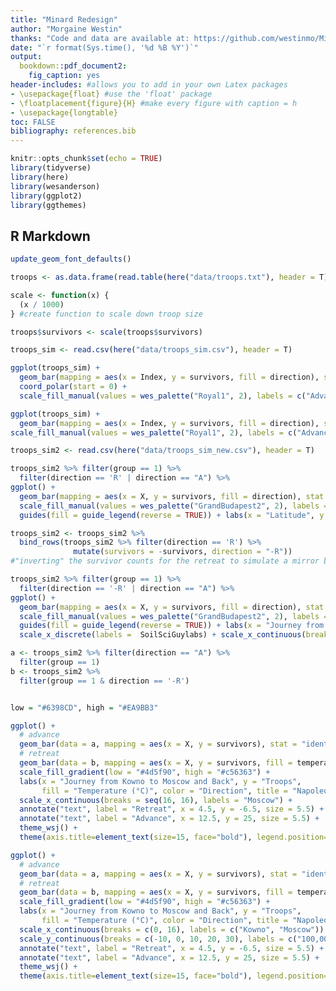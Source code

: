 ```yaml
---
title: "Minard Redesign"
author: "Morgaine Westin"
thanks: "Code and data are available at: https://github.com/westinmo/Minard-redesign"
date: "`r format(Sys.time(), '%d %B %Y')`"
output:
  bookdown::pdf_document2:
    fig_caption: yes
header-includes: #allows you to add in your own Latex packages
- \usepackage{float} #use the 'float' package
- \floatplacement{figure}{H} #make every figure with caption = h
- \usepackage{longtable}
toc: FALSE
bibliography: references.bib
---
```


```r
knitr::opts_chunk$set(echo = TRUE)
library(tidyverse)
library(here)
library(wesanderson)
library(ggplot2)
library(ggthemes)
```

## R Markdown

```r
update_geom_font_defaults()

troops <- as.data.frame(read.table(here("data/troops.txt"), header = T))

scale <- function(x) {
  (x / 1000)
} #create function to scale down troop size

troops$survivors <- scale(troops$survivors)
```


```r
troops_sim <- read.csv(here("data/troops_sim.csv"), header = T)

ggplot(troops_sim) +
  geom_bar(mapping = aes(x = Index, y = survivors, fill = direction), stat = "identity") +
  coord_polar(start = 0) +
  scale_fill_manual(values = wes_palette("Royal1", 2), labels = c("Advance", "Retreat"))

ggplot(troops_sim) +
  geom_bar(mapping = aes(x = Index, y = survivors, fill = direction), stat = "identity") +
scale_fill_manual(values = wes_palette("Royal1", 2), labels = c("Advance", "Retreat"))
```

```r
troops_sim2 <- read.csv(here("data/troops_sim_new.csv"), header = T)

troops_sim2 %>% filter(group == 1) %>%
  filter(direction == 'R' | direction == "A") %>%
ggplot() +
  geom_bar(mapping = aes(x = X, y = survivors, fill = direction), stat = "identity") +
  scale_fill_manual(values = wes_palette("GrandBudapest2", 2), labels = c("Retreat", "Advance")) +
  guides(fill = guide_legend(reverse = TRUE)) + labs(x = "Latitude", y = "Survivors", fill = "Direction")
```

```r
troops_sim2 <- troops_sim2 %>%
  bind_rows(troops_sim2 %>% filter(direction == 'R') %>%
              mutate(survivors = -survivors, direction = "-R")) 
#"inverting" the survivor counts for the retreat to simulate a mirror bar chart
```


```r
troops_sim2 %>% filter(group == 1) %>%
  filter(direction == '-R' | direction == "A") %>%
ggplot() +
  geom_bar(mapping = aes(x = X, y = survivors, fill = direction), stat = "identity") +
  scale_fill_manual(values = wes_palette("GrandBudapest2", 2), labels = c("Retreat", "Advance")) +
  guides(fill = guide_legend(reverse = TRUE)) + labs(x = "Journey from Kowno to Moscow", y = "Survivors", fill = "Direction") + 
  scale_x_discrete(labels =  SoilSciGuylabs) + scale_x_continuous(breaks = seq(16, 16), labels = "Moscow") 

```

```r
a <- troops_sim2 %>% filter(direction == "A") %>%
  filter(group == 1)
b <- troops_sim2 %>%
  filter(group == 1 & direction == '-R')


low = "#6398CD", high = "#EA9BB3"
```

```r
ggplot() +
  # advance
  geom_bar(data = a, mapping = aes(x = X, y = survivors), stat = "identity", fill = "#a0baba")  +
  # retreat
  geom_bar(data = b, mapping = aes(x = X, y = survivors, fill = temperature), stat = "identity") + 
  scale_fill_gradient(low = "#4d5f90", high = "#c56363") +
  labs(x = "Journey from Kowno to Moscow and Back", y = "Troops", 
       fill = "Temperature (°C)", color = "Direction", title = "Napoleon's Russian Campaign", subtitle = "Original by Charles Minard") + 
  scale_x_continuous(breaks = seq(16, 16), labels = "Moscow") +
  annotate("text", label = "Retreat", x = 4.5, y = -6.5, size = 5.5) + 
  annotate("text", label = "Advance", x = 12.5, y = 25, size = 5.5) + 
  theme_wsj() +
  theme(axis.title=element_text(size=15, face="bold"), legend.position="bottom", legend.title = element_text(size = 14)) 

```


```r
ggplot() +
  # advance
  geom_bar(data = a, mapping = aes(x = X, y = survivors), stat = "identity", fill = "#a0baba")  +
  # retreat
  geom_bar(data = b, mapping = aes(x = X, y = survivors, fill = temperature), stat = "identity") + 
  scale_fill_gradient(low = "#4d5f90", high = "#c56363") +
  labs(x = "Journey from Kowno to Moscow and Back", y = "Troops", 
       fill = "Temperature (°C)", color = "Direction", title = "Napoleon's Russian Campaign", subtitle = "Original by Charles Minard") + 
  scale_x_continuous(breaks = c(0, 16), labels = c("Kowno", "Moscow")) +
  scale_y_continuous(breaks = c(-10, 0, 10, 20, 30), labels = c("100,000", "0", "100,000", "200,000", "300,000")) + 
  annotate("text", label = "Retreat", x = 4.5, y = -6.5, size = 5.5) + 
  annotate("text", label = "Advance", x = 12.5, y = 25, size = 5.5) + 
  theme_wsj() +
  theme(axis.title=element_text(size=15, face="bold"), legend.position="bottom", legend.title = element_text(size = 14)) 
```

